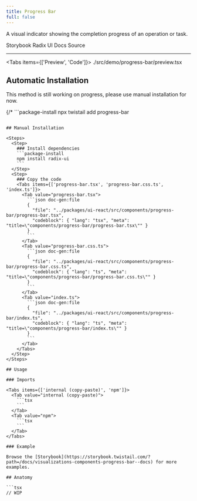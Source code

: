 ```yaml
---
title: Progress Bar
full: false
---
```


A visual indicator showing the completion progress of an operation or task.

<Badges>
  <BadgeLink href="https://storybook.twistail.com/?path=/docs/visualizations-components-progress-bar--docs" external>
    Storybook
  </BadgeLink>
  <BadgeLink href="https://www.radix-ui.com/primitives/docs/utilities/slot" external>
    Radix UI Docs
  </BadgeLink>
  <BadgeLink href="https://github.com/riipandi/twistail/tree/main/packages/ui-react/src/components/progress-bar" external>
    Source
  </BadgeLink>
</Badges>

---


<Tabs items={['Preview', 'Code']}>
  <Tab value="Preview" className="rounded-b-xl flex min-h-44 flex-wrap items-center justify-center gap-4 py-20 not-prose">
    <Demo />
  </Tab>
  <Tab value="Code">
    <include cwd lang="tsx">./src/demo/progress-bar/preview.tsx</include>
  </Tab>
</Tabs>

## Automatic Installation

<Callout type='warn'>
  This method is still working on progress, please use manual installation for now.
</Callout>

{/* ```package-install
npx twistail add progress-bar
``` */}

## Manual Installation

<Steps>
  <Step>
    ### Install dependencies
    ```package-install
    npm install radix-ui
    ```
  </Step>
  <Step>
    ### Copy the code
    <Tabs items={['progress-bar.tsx', 'progress-bar.css.ts', 'index.ts']}>
      <Tab value="progress-bar.tsx">
        ```json doc-gen:file
        {
          "file": "../packages/ui-react/src/components/progress-bar/progress-bar.tsx",
          "codeblock": { "lang": "tsx", "meta": "title=\"components/progress-bar/progress-bar.tsx\"" }
        }
        ```
      </Tab>
      <Tab value="progress-bar.css.ts">
        ```json doc-gen:file
        {
          "file": "../packages/ui-react/src/components/progress-bar/progress-bar.css.ts",
          "codeblock": { "lang": "ts", "meta": "title=\"components/progress-bar/progress-bar.css.ts\"" }
        }
        ```
      </Tab>
      <Tab value="index.ts">
        ```json doc-gen:file
        {
          "file": "../packages/ui-react/src/components/progress-bar/index.ts",
          "codeblock": { "lang": "ts", "meta": "title=\"components/progress-bar/index.ts\"" }
        }
        ```
      </Tab>
    </Tabs>
  </Step>
</Steps>

## Usage

### Imports

<Tabs items={['internal (copy-paste)', 'npm']}>
  <Tab value="internal (copy-paste)">
    ```tsx
    ```
  </Tab>
  <Tab value="npm">
    ```tsx
    ```
  </Tab>
</Tabs>

### Example

Browse the [Storybook](https://storybook.twistail.com/?path=/docs/visualizations-components-progress-bar--docs) for more examples.

## Anatomy

```tsx
// WIP
```
